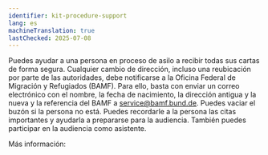 ```yaml
---
identifier: kit-procedure-support
lang: es
machineTranslation: true
lastChecked: 2025-07-08
---
```


Puedes ayudar a una persona en proceso de asilo a recibir todas sus cartas de forma segura. Cualquier cambio de dirección, incluso una reubicación por parte de las autoridades, debe notificarse a la Oficina Federal de Migración y Refugiados (BAMF). Para ello, basta con enviar un correo electrónico con el nombre, la fecha de nacimiento, la dirección antigua y la nueva y la referencia del BAMF a service@bamf.bund.de. Puedes vaciar el buzón si la persona no está. Puedes recordarle a la persona las citas importantes y ayudarla a prepararse para la audiencia. También puedes participar en la audiencia como asistente.

Más información: <ExternalShortLink identifier="asylnet_support_interview" />
